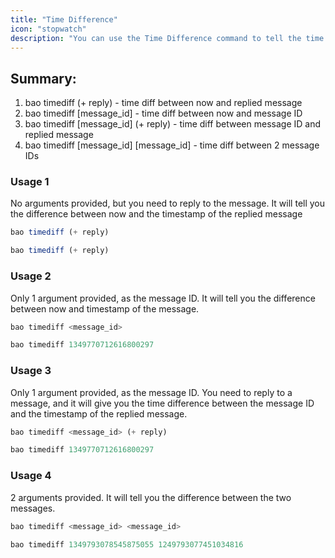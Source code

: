 ```yaml
---
title: "Time Difference"
icon: "stopwatch"
description: "You can use the Time Difference command to tell the time difference between messages."
---
```


## Summary:
1. bao timediff (+ reply) - time diff between now and replied message
2. bao timediff [message_id] - time diff between now and message ID
3. bao timediff [message_id] (+ reply) - time diff between message ID and replied message
4. bao timediff [message_id] [message_id] - time diff between 2 message IDs

### Usage 1
No arguments provided, but you need to reply to the message.
It will tell you the difference between now and the timestamp of the replied message
<CodeGroup>
```javascript Syntax 1
bao timediff (+ reply)
```

```javascript Example 1
bao timediff (+ reply)
```
</CodeGroup>

### Usage 2
Only 1 argument provided, as the message ID.
It will tell you the difference between now and timestamp of the message.
<CodeGroup>
```javascript Syntax 2
bao timediff <message_id>
```

```javascript Example 2
bao timediff 1349770712616800297
```
</CodeGroup>

### Usage 3
Only 1 argument provided, as the message ID.
You need to reply to a message, and it will give you the time difference between the message ID and the timestamp of the replied message.
<CodeGroup>
```javascript Syntax 3
bao timediff <message_id> (+ reply)
```

```javascript Example 3
bao timediff 1349770712616800297
```
</CodeGroup>

### Usage 4
2 arguments provided.
It will tell you the difference between the two messages.
<CodeGroup>
```javascript Syntax 4
bao timediff <message_id> <message_id>
```

```javascript Example 4
bao timediff 1349793078545875055 1249793077451034816
```
</CodeGroup>